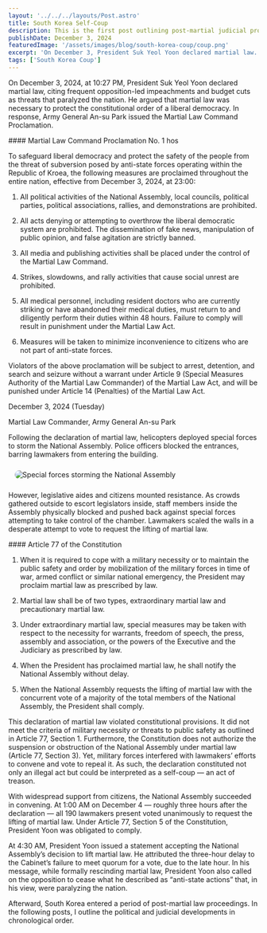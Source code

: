 ```yaml
---
layout: '../../../layouts/Post.astro'
title: South Korea Self-Coup
description: This is the first post outlining post-martial judicial proceeding in South Korea
publishDate: December 3, 2024
featuredImage: '/assets/images/blog/south-korea-coup/coup.png'
excerpt: 'On December 3, President Suk Yeol Yoon declared martial law.'
tags: ['South Korea Coup']
---
```




<YouTubeEmbed url="https://youtu.be/i16yb_rudDQ?si=1_GJbNX9jCSKlEb_" rounded style/>



On December 3, 2024, at 10:27 PM, President Suk Yeol Yoon declared martial law, 
citing frequent opposition-led impeachments and budget cuts as threats that paralyzed the nation. 
He argued that martial law was necessary to protect the constitutional order of a liberal democracy.
In response, Army General An-su Park issued the Martial Law Command Proclamation.

<TextSection>
#### Martial Law Command Proclamation No. 1 hos

To safeguard liberal democracy and protect the safety of the people from the threat of subversion
posed by anti-state forces operating within the Republic of Kroea, the following measures are proclaimed
throughout the entire nation, effective from December 3, 2024, at 23:00: 

1. All political activities of the National Assembly, local councils, political parties, 
political associations, rallies, and demonstrations are prohibited.

2. All acts denying or attempting to overthrow the liberal democratic system are prohibited. 
The dissemination of fake news, manipulation of public opinion, and false agitation are strictly banned.

3. All media and publishing activities shall be placed under the control of the Martial Law Command.

4. Strikes, slowdowns, and rally activities that cause social unrest are prohibited.

5. All medical personnel, including resident doctors who are currently striking or have abandoned 
their medical duties, must return to and diligently perform their duties within 48 hours. 
Failure to comply will result in punishment under the Martial Law Act.

6. Measures will be taken to minimize inconvenience to citizens who are not part of anti-state forces.

Violators of the above proclamation will be subject to arrest, detention, and search and seizure 
without a warrant under Article 9 (Special Measures Authority of the Martial Law Commander) 
of the Martial Law Act, and will be punished under Article 14 (Penalties) of the Martial Law Act.

December 3, 2024 (Tuesday)

Martial Law Commander, Army General An-su Park
</TextSection>

Following the declaration of martial law, helicopters deployed special forces to storm
the National Assembly. Police officers blocked the entrances, barring lawmakers from 
entering the building. 

<img 
  src="/assets/images/blog/south-korea-coup/aides.jpg" 
  alt="Special forces storming the National Assembly" 
  style="display: block; margin: 1.5rem auto; max-width: 95%; border-radius: 24px;" 
/>


However, legislative aides and citizens mounted resistance. As crowds gathered outside 
to escort legislators inside, staff members inside the Assembly physically blocked and 
pushed back against special forces attempting to take control of the chamber. 
Lawmakers scaled the walls in a desperate attempt to vote to request the lifting of 
martial law. 

<TextSection>
#### Article 77 of the Constitution

1. When it is required to cope with a military necessity or to maintain the public safety 
and order by mobilization of the military forces in time of war, armed conflict or 
similar national emergency, the President may proclaim martial law as prescribed by law.

2. Martial law shall be of two types, extraordinary martial law and precautionary martial law.

3. Under extraordinary martial law, special measures may be taken with respect to the necessity 
for warrants, freedom of speech, the press, assembly and association, or the powers of 
the Executive and the Judiciary as prescribed by law.

4. When the President has proclaimed martial law, he shall notify the National Assembly without delay.

5. When the National Assembly requests the lifting of martial law with the concurrent vote of 
a majority of the total members of the National Assembly, the President shall comply.
</TextSection>


This declaration of martial law violated constitutional provisions. 
It did not meet the criteria of military necessity or threats to public safety 
as outlined in Article 77, Section 1. 
Furthermore, the Constitution does not authorize the suspension or obstruction 
of the National Assembly under martial law (Article 77, Section 3). 
Yet, military forces interfered with lawmakers’ efforts to convene and 
vote to repeal it. As such, the declaration constituted not only an illegal act 
but could be interpreted as a self-coup — an act of treason.

<YouTubeEmbed url="https://youtu.be/c0W9wkVOc3s?si=plNeVTi29Y-t4ZCq" rounded style/>

With widespread support from citizens, the National Assembly succeeded in convening. 
At 1:00 AM on December 4 — roughly three hours after the declaration — 
all 190 lawmakers present voted unanimously to request the lifting of martial law.
Under Article 77, Section 5 of the Constitution, President Yoon was obligated to comply.

<YouTubeEmbed url="https://youtu.be/cYwAwgWq3YA?si=FzQ-CzDKnFY7pRnI" rounded style/>


At 4:30 AM, President Yoon issued a statement accepting the National Assembly’s decision 
to lift martial law. He attributed the three-hour delay to the Cabinet’s failure 
to meet quorum for a vote, due to the late hour. In his message, while formally 
rescinding martial law, President Yoon also called on the opposition 
to cease what he described as “anti-state actions” that, 
in his view, were paralyzing the nation.

Afterward, South Korea entered a period of post-martial law proceedings. In the following posts, 
I outline the political and judicial developments in chronological order. 
